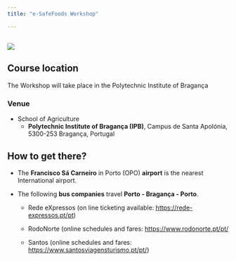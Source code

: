```yaml
---
title: "e-SafeFoods Workshop"

---
```


![](images/banner.jpg)
---------------------

## Course location

The Workshop will take place in the Polytechnic Institute of Bragança

### Venue

- School of Agriculture
  - **Polytechnic Institute of Bragança (IPB)**, Campus de Santa Apolónia, 5300-253 Bragança, Portugal
 
## How to get there?

- The **Francisco Sá Carneiro** in Porto (OPO) **airport** is the nearest International airport.

- The following **bus companies** travel **Porto - Bragança - Porto**.

  - Rede eXpressos (on line ticketing available: [https://rede-expressos.pt/pt](https://rede-expressos.pt/pt))

  - RodoNorte (online schedules and fares: [https://www.rodonorte.pt/pt/](https://www.rodonorte.pt/pt/) 

  - Santos (online schedules and fares: [https://www.santosviagensturismo.pt/pt/](https://www.santosviagensturismo.pt/pt/)) 
